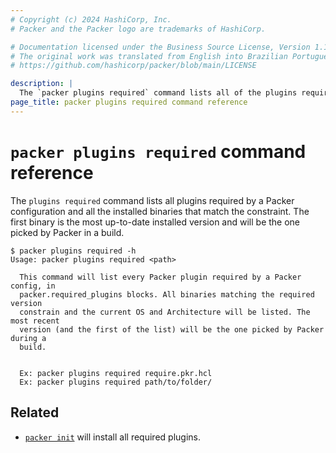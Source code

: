 ```yaml
---
# Copyright (c) 2024 HashiCorp, Inc.
# Packer and the Packer logo are trademarks of HashiCorp.

# Documentation licensed under the Business Source License, Version 1.1.
# The original work was translated from English into Brazilian Portuguese.
# https://github.com/hashicorp/packer/blob/main/LICENSE

description: |
  The `packer plugins required` command lists all of the plugins required by a Packer configuration and any installed binaries that satisfy the requirements.
page_title: packer plugins required command reference
---
```


# `packer plugins required` command reference

The `plugins required` command lists all plugins required by a Packer configuration and
all the installed binaries that match the constraint. The first binary
is the most up-to-date installed version and will be  the one picked by Packer in a build.

```shell-session
$ packer plugins required -h
Usage: packer plugins required <path>

  This command will list every Packer plugin required by a Packer config, in
  packer.required_plugins blocks. All binaries matching the required version
  constrain and the current OS and Architecture will be listed. The most recent
  version (and the first of the list) will be the one picked by Packer during a
  build.


  Ex: packer plugins required require.pkr.hcl
  Ex: packer plugins required path/to/folder/
```

## Related

- [`packer init`](/packer/docs/commands/init) will install all required plugins.
